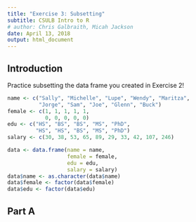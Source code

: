 ```yaml
---
title: "Exercise 3: Subsetting"
subtitle: CSULB Intro to R
# author: Chris Galbraith, Micah Jackson
date: April 13, 2018
output: html_document
---
```



## Introduction
Practice subsetting the data frame you created in Exercise 2!

```r
name <- c("Sally", "Michelle", "Lupe", "Wendy", "Maritza",
          "Jorge", "Sam", "Joe", "Glenn", "Buck")
female <- c(1, 1, 1, 1, 1, 
            0, 0, 0, 0, 0)
edu <- c("HS", "BS", "BS", "MS", "PhD", 
         "HS", "HS", "BS", "MS", "PhD")
salary <- c(30, 38, 53, 65, 89, 29, 33, 42, 107, 246)

data <- data.frame(name = name,
                   female = female,
                   edu = edu,
                   salary = salary)
data$name <- as.character(data$name)
data$female <- factor(data$female)
data$edu <- factor(data$edu)
```


## Part A

